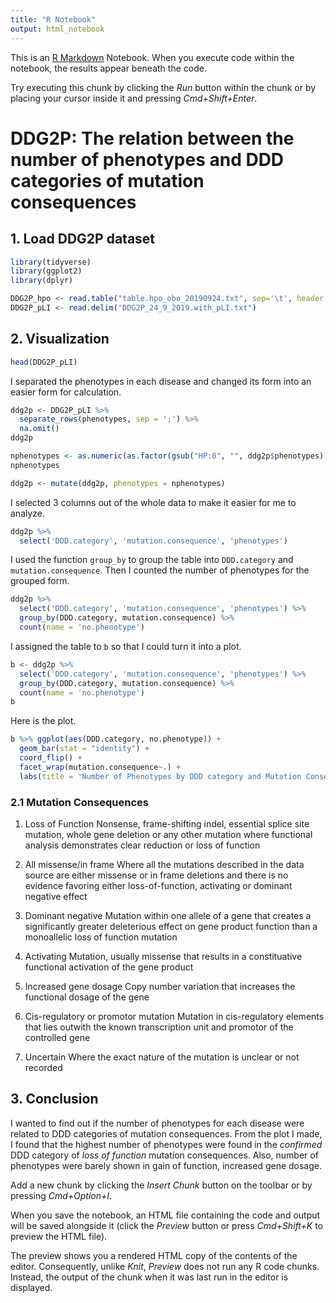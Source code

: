 ```yaml
---
title: "R Notebook"
output: html_notebook
---
```


This is an [R Markdown](http://rmarkdown.rstudio.com) Notebook. When you execute code within the notebook, the results appear beneath the code. 

Try executing this chunk by clicking the *Run* button within the chunk or by placing your cursor inside it and pressing *Cmd+Shift+Enter*. 



# DDG2P: The relation between the number of phenotypes and DDD categories of mutation consequences


## 1. Load DDG2P dataset
```r
library(tidyverse)
library(ggplot2)
library(dplyr)

DDG2P_hpo <- read.table("table.hpo_obo_20190924.txt", sep='\t', header = T)
DDG2P_pLI <- read.delim("DDG2P_24_9_2019.with_pLI.txt")
```


## 2. Visualization


```r
head(DDG2P_pLI)
```


I separated the phenotypes in each disease and changed its form into an easier form for calculation.
```r
ddg2p <- DDG2P_pLI %>%
  separate_rows(phenotypes, sep = ';') %>%
  na.omit()
ddg2p

nphenotypes <- as.numeric(as.factor(gsub("HP:0", "", ddg2p$phenotypes)))
nphenotypes

ddg2p <- mutate(ddg2p, phenotypes = nphenotypes)
```


I selected 3 columns out of the whole data to make it easier for me to analyze.
```r
ddg2p %>%
  select('DDD.category', 'mutation.consequence', 'phenotypes')
```


I used the function `group_by` to group the table into `DDD.category` and `mutation.consequence`. Then I counted the number of phenotypes for the grouped form. 
```r
ddg2p %>%
  select('DDD.category', 'mutation.consequence', 'phenotypes') %>%
  group_by(DDD.category, mutation.consequence) %>%
  count(name = 'no.phenotype')
```


I assigned the table to `b` so that I could turn it into a plot.
```r
b <- ddg2p %>%
  select('DDD.category', 'mutation.consequence', 'phenotypes') %>%
  group_by(DDD.category, mutation.consequence) %>%
  count(name = 'no.phenotype')
b
```


Here is the plot.
```r
b %>% ggplot(aes(DDD.category, no.phenotype)) +
  geom_bar(stat = "identity") +
  coord_flip() +
  facet_wrap(mutation.consequence~.) +
  labs(title = 'Number of Phenotypes by DDD category and Mutation Consequence' , x = 'DDD category', y = 'Number of Phenotypes')
```


### 2.1 Mutation Consequences


1. Loss of Function
Nonsense, frame-shifting indel, essential splice site mutation, whole gene deletion or any other mutation where functional analysis demonstrates clear reduction or loss of function

2. All missense/in frame
Where all the mutations described in the data source are either missense or in frame deletions and there is no evidence favoring either loss-of-function, activating or dominant negative effect

3. Dominant negative
Mutation within one allele of a gene that creates a significantly greater deleterious effect on gene product function than a monoallelic loss of function mutation

4. Activating
Mutation, usually missense that results in a constituative functional activation of the gene product

5. Increased gene dosage
Copy number variation that increases the functional dosage of the gene

6. Cis-regulatory or promotor mutation
Mutation in cis-regulatory elements that lies outwith the known transcription unit and promotor of the controlled gene

7. Uncertain
Where the exact nature of the mutation is unclear or not recorded


## 3. Conclusion


 I wanted to find out if the number of phenotypes for each disease were related to DDD categories of mutation consequences.
 From the plot I made, I found that the highest number of phenotypes were found in the *confirmed* DDD category of *loss of function* mutation consequences. Also, number of phenotypes were barely shown in gain of function, increased gene dosage.







Add a new chunk by clicking the *Insert Chunk* button on the toolbar or by pressing *Cmd+Option+I*.

When you save the notebook, an HTML file containing the code and output will be saved alongside it (click the *Preview* button or press *Cmd+Shift+K* to preview the HTML file). 

The preview shows you a rendered HTML copy of the contents of the editor. Consequently, unlike *Knit*, *Preview* does not run any R code chunks. Instead, the output of the chunk when it was last run in the editor is displayed.

